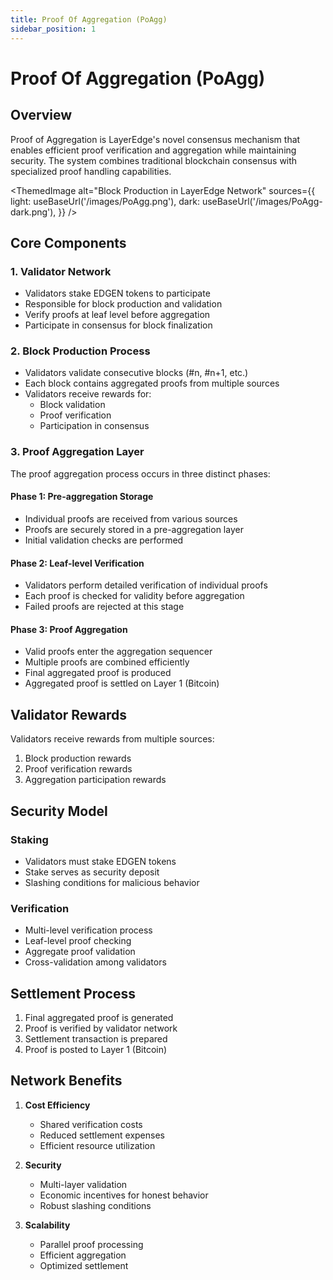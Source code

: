 ```yaml
---
title: Proof Of Aggregation (PoAgg)
sidebar_position: 1
---
```



# Proof Of Aggregation (PoAgg)

## Overview

Proof of Aggregation is LayerEdge's novel consensus mechanism that enables efficient proof verification and aggregation while maintaining security. The system combines traditional blockchain consensus with specialized proof handling capabilities.

<!-- ![Block Production in LayerEdge Network](/images/PoAgg.jpg) -->
<ThemedImage
  alt="Block Production in LayerEdge Network"
  sources={{
    light: useBaseUrl('/images/PoAgg.png'),
    dark: useBaseUrl('/images/PoAgg-dark.png'),
  }}
/>

## Core Components

### 1. Validator Network

* Validators stake EDGEN tokens to participate
* Responsible for block production and validation
* Verify proofs at leaf level before aggregation
* Participate in consensus for block finalization

### 2. Block Production Process

* Validators validate consecutive blocks (#n, #n+1, etc.)
* Each block contains aggregated proofs from multiple sources
* Validators receive rewards for:
  * Block validation
  * Proof verification
  * Participation in consensus

### 3. Proof Aggregation Layer

The proof aggregation process occurs in three distinct phases:

#### Phase 1: Pre-aggregation Storage

* Individual proofs are received from various sources
* Proofs are securely stored in a pre-aggregation layer
* Initial validation checks are performed

#### Phase 2: Leaf-level Verification

* Validators perform detailed verification of individual proofs
* Each proof is checked for validity before aggregation
* Failed proofs are rejected at this stage

#### Phase 3: Proof Aggregation

* Valid proofs enter the aggregation sequencer
* Multiple proofs are combined efficiently
* Final aggregated proof is produced
* Aggregated proof is settled on Layer 1 (Bitcoin)

## Validator Rewards

Validators receive rewards from multiple sources:

1. Block production rewards
2. Proof verification rewards
3. Aggregation participation rewards

## Security Model

### Staking

* Validators must stake EDGEN tokens
* Stake serves as security deposit
* Slashing conditions for malicious behavior

### Verification

* Multi-level verification process
* Leaf-level proof checking
* Aggregate proof validation
* Cross-validation among validators

## Settlement Process

1. Final aggregated proof is generated
2. Proof is verified by validator network
3. Settlement transaction is prepared
4. Proof is posted to Layer 1 (Bitcoin)

## Network Benefits

1. **Cost Efficiency**
   * Shared verification costs
   * Reduced settlement expenses
   * Efficient resource utilization

2. **Security**
   * Multi-layer validation
   * Economic incentives for honest behavior
   * Robust slashing conditions

3. **Scalability**
   * Parallel proof processing
   * Efficient aggregation
   * Optimized settlement 
